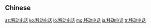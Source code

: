 {{also|移動電話}}
==Chinese==
{{zh-see|移動電話}}

[[az:移动电话]]
[[ko:移动电话]]
[[lo:移动电话]]
[[mg:移动电话]]
[[ja:移动电话]]
[[tr:移动电话]]